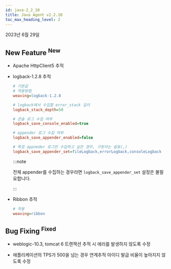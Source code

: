 ```yaml
---
id: java-2_2_10
title: Java Agent v2.2.10
toc_max_heading_level: 2
---
```


2023년 6월 29일

## New Feature <sup><Status>New</Status></sup>

-   Apache HttpClient5 추적

-   logback-1.2.8 추적

    ```ini title='whatap.conf'
    # 기본값 
    # 적용방법
    weaving=logback-1.2.8

    # logback에서 수집할 error_stack 길이
    logback_stack_depth=50

    # 콘솔 로그 수집 여부
    logback_save_console_enabled=true

    # appender 로그 수집 여부
    logback_save_appender_enabled=false

    # 특정 appneder 로그만 수집하고 싶은 경우, 구분자는 쉼표(,)
    logback_save_appender_set=fileLogback,errorLogback,consoleLogback
    ```

    :::note

    전체 appender를 수집하는 경우라면 `logback_save_appender_set` 설정은 불필요합니다.

    :::

-   Ribbon 추적

    ```ini title='whatap.conf'
    # 적용
    weaving=ribbon
    ```

## Bug Fixing <sup><Status>Fixed</Status></sup>

-   weblogic-10.3, tomcat 6 트랜잭션 추적 시 에러를 발생하지 않도록 수정

-   애플리케이션의 TPS가 500을 넘는 경우 연계추적 아이디 발급 비율이 높아지지 않도록 수정
